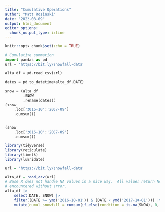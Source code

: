 ---
title: "Cumulative Operations"
author: "Matt Rosinski"
date: "2022-08-09"
output: html_document
editor_options: 
  chunk_output_type: inline
---

```{r setup, include=FALSE}
knitr::opts_chunk$set(echo = TRUE)
```

```{python}
# Cumulative summation
import pandas as pd
url = 'https://bit.ly/snowfall-data'

alta_df = pd.read_csv(url)
    
dates = pd.to_datetime(alta_df.DATE)

snow = (alta_df
        .SNOW
        .rename(dates))
(snow
    .loc['2016-10':'2017-09']
    .cumsum())
    
```

```{python}

(snow
    .loc['2016-10':'2017-09']
    .cumsum())


```








```{r}
library(tidyverse)
library(reticulate)
library(timetk)
library(lubridate)

url = 'https://bit.ly/snowfall-data'

alta_df = read_csv(url)
# Base R does not handle NA values in a nice way.  All values return NA if one
# encountered without error. 
alta_df |>
    select(DATE, SNOW) |>
    filter((DATE >= ymd('2016-10-01')) & (DATE < ymd('2017-10-01'))) |>
    mutate(cumul_snowfall = cumsum(if_else(condition = is.na(SNOW), 0, SNOW)))

```

